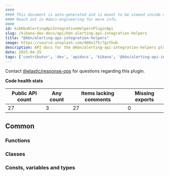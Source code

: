 ```yaml
---
####
#### This document is auto-generated and is meant to be viewed inside our experimental, new docs system.
#### Reach out in #docs-engineering for more info.
####
id: kibKbnAlertingApiIntegrationHelpersPluginApi
slug: /kibana-dev-docs/api/kbn-alerting-api-integration-helpers
title: "@kbn/alerting-api-integration-helpers"
image: https://source.unsplash.com/400x175/?github
description: API docs for the @kbn/alerting-api-integration-helpers plugin
date: 2025-04-25
tags: ['contributor', 'dev', 'apidocs', 'kibana', '@kbn/alerting-api-integration-helpers']
---
```




Contact [@elastic/response-ops](https://github.com/orgs/elastic/teams/response-ops) for questions regarding this plugin.

**Code health stats**

| Public API count  | Any count | Items lacking comments | Missing exports |
|-------------------|-----------|------------------------|-----------------|
| 27 | 3 | 27 | 0 |

## Common

### Functions
<DocDefinitionList data={kbnAlertingApiIntegrationHelpersObj.common.functions}/>

### Classes
<DocDefinitionList data={kbnAlertingApiIntegrationHelpersObj.common.classes}/>

### Consts, variables and types
<DocDefinitionList data={kbnAlertingApiIntegrationHelpersObj.common.misc}/>


